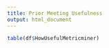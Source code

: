 ```yaml
---
title: Prior Meeting Usefulness
output: html_document
---
```


```r
table(df$HowUsefulMetricminer)
```
